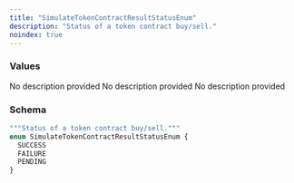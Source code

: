 ```yaml
---
title: "SimulateTokenContractResultStatusEnum"
description: "Status of a token contract buy/sell."
noindex: true
---
```


### Values

<ResponseField name="SUCCESS" type="enum">
  No description provided
</ResponseField>

<ResponseField name="FAILURE" type="enum">
  No description provided
</ResponseField>

<ResponseField name="PENDING" type="enum">
  No description provided
</ResponseField>

### Schema


```graphql 
"""Status of a token contract buy/sell."""
enum SimulateTokenContractResultStatusEnum {
  SUCCESS
  FAILURE
  PENDING
}
```

